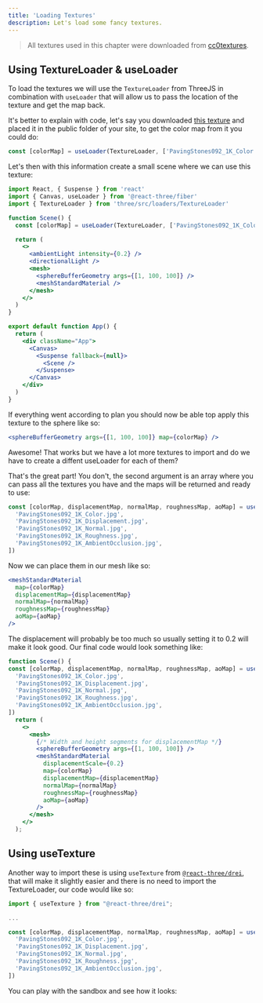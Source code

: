 ```yaml
---
title: 'Loading Textures'
description: Let's load some fancy textures.
---
```


> All textures used in this chapter were downloaded from [cc0textures](https://cc0textures.com/).

## Using TextureLoader & useLoader

To load the textures we will use the `TextureLoader` from ThreeJS in combination with `useLoader` that will allow us to pass the location of the texture and get the map back.

It's better to explain with code, let's say you downloaded [this texture](https://cc0textures.com/view?id=PavingStones092) and placed it in the public folder of your site, to get the color map from it you could do:

```js
const [colorMap] = useLoader(TextureLoader, ['PavingStones092_1K_Color.jpg'])
```

Let's then with this information create a small scene where we can use this texture:

```jsx
import React, { Suspense } from 'react'
import { Canvas, useLoader } from '@react-three/fiber'
import { TextureLoader } from 'three/src/loaders/TextureLoader'

function Scene() {
  const [colorMap] = useLoader(TextureLoader, ['PavingStones092_1K_Color.jpg'])

  return (
    <>
      <ambientLight intensity={0.2} />
      <directionalLight />
      <mesh>
        <sphereBufferGeometry args={[1, 100, 100]} />
        <meshStandardMaterial />
      </mesh>
    </>
  )
}

export default function App() {
  return (
    <div className="App">
      <Canvas>
        <Suspense fallback={null}>
          <Scene />
        </Suspense>
      </Canvas>
    </div>
  )
}
```

If everything went according to plan you should now be able top apply this texture to the sphere like so:

```jsx
<sphereBufferGeometry args={[1, 100, 100]} map={colorMap} />
```

Awesome! That works but we have a lot more textures to import and do we have to create a diffent useLoader for each of them?

That's the great part! You don't, the second argument is an array where you can pass all the textures you have and the maps will be returned and ready to use:

```js
const [colorMap, displacementMap, normalMap, roughnessMap, aoMap] = useLoader(TextureLoader, [
  'PavingStones092_1K_Color.jpg',
  'PavingStones092_1K_Displacement.jpg',
  'PavingStones092_1K_Normal.jpg',
  'PavingStones092_1K_Roughness.jpg',
  'PavingStones092_1K_AmbientOcclusion.jpg',
])
```

Now we can place them in our mesh like so:

```jsx
<meshStandardMaterial
  map={colorMap}
  displacementMap={displacementMap}
  normalMap={normalMap}
  roughnessMap={roughnessMap}
  aoMap={aoMap}
/>
```

The displacement will probably be too much so usually setting it to 0.2 will make it look good. Our final code would look something like:

```jsx
function Scene() {
const [colorMap, displacementMap, normalMap, roughnessMap, aoMap] = useLoader(TextureLoader, [
  'PavingStones092_1K_Color.jpg',
  'PavingStones092_1K_Displacement.jpg',
  'PavingStones092_1K_Normal.jpg',
  'PavingStones092_1K_Roughness.jpg',
  'PavingStones092_1K_AmbientOcclusion.jpg',
])
  return (
    <>
      <mesh>
        {/* Width and height segments for displacementMap */}
        <sphereBufferGeometry args={[1, 100, 100]} />
        <meshStandardMaterial
          displacementScale={0.2}
          map={colorMap}
          displacementMap={displacementMap}
          normalMap={normalMap}
          roughnessMap={roughnessMap}
          aoMap={aoMap}
        />
      </mesh>
    </>
  );
```

## Using useTexture

Another way to import these is using `useTexture` from [`@react-three/drei`](https://github.com/pmndrs/drei), that will make it slightly easier and there is no need to import the TextureLoader, our code would like so:

```js
import { useTexture } from "@react-three/drei";

...

const [colorMap, displacementMap, normalMap, roughnessMap, aoMap] = useTexture([
  'PavingStones092_1K_Color.jpg',
  'PavingStones092_1K_Displacement.jpg',
  'PavingStones092_1K_Normal.jpg',
  'PavingStones092_1K_Roughness.jpg',
  'PavingStones092_1K_AmbientOcclusion.jpg',
])
```

You can play with the sandbox and see how it looks:

<Codesandbox id="rusfd" />
